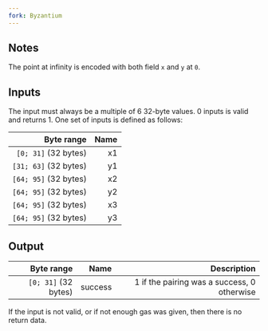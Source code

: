```yaml
---
fork: Byzantium
---
```


## Notes

The point at infinity is encoded with both field `x` and `y` at `0`.

## Inputs

The input must always be a multiple of 6 32-byte values. 0 inputs is valid and returns 1. One set of inputs is defined as follows:

| Byte range | Name |
|-----------:|-----:|
| `[0; 31]` (32 bytes) | x1 |
| `[31; 63]` (32 bytes) | y1 |
| `[64; 95]` (32 bytes) | x2 |
| `[64; 95]` (32 bytes) | y2 |
| `[64; 95]` (32 bytes) | x3 |
| `[64; 95]` (32 bytes) | y3 |

## Output

| Byte range | Name | Description |
|-----------:|-----:|------------:|
| `[0; 31]` (32 bytes) | success | 1 if the pairing was a success, 0 otherwise |

If the input is not valid, or if not enough gas was given, then there is no return data.
